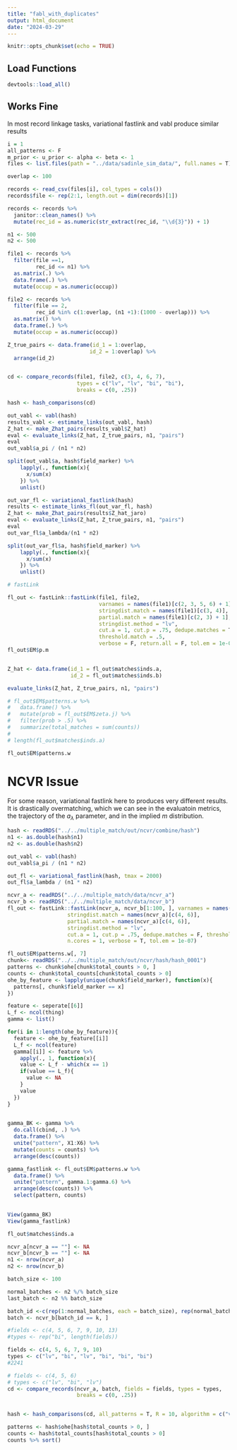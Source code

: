 ```yaml
---
title: "fabl_with_duplicates"
output: html_document
date: "2024-03-29"
---
```


```r
knitr::opts_chunk$set(echo = TRUE)
```

## Load Functions

```r
devtools::load_all()
```

## Works Fine

In most record linkage tasks, variational fastlink and vabl produce similar results

```r
i = 1
all_patterns <- F
m_prior <- u_prior <- alpha <- beta <- 1
files <- list.files(path = "../data/sadinle_sim_data/", full.names = T)

overlap <- 100

records <- read_csv(files[i], col_types = cols())
records$file <- rep(2:1, length.out = dim(records)[1])

records <- records %>%
  janitor::clean_names() %>%
  mutate(rec_id = as.numeric(str_extract(rec_id, "\\d{3}")) + 1)

n1 <- 500
n2 <- 500

file1 <- records %>%
  filter(file ==1,
         rec_id <= n1) %>%
  as.matrix(.) %>%
  data.frame(.) %>%
  mutate(occup = as.numeric(occup))

file2 <- records %>%
  filter(file == 2,
         rec_id %in% c(1:overlap, (n1 +1):(1000 - overlap))) %>%
  as.matrix() %>%
  data.frame(.) %>%
  mutate(occup = as.numeric(occup))

Z_true_pairs <- data.frame(id_1 = 1:overlap,
                          id_2 = 1:overlap) %>%
  arrange(id_2)


cd <- compare_records(file1, file2, c(3, 4, 6, 7),
                      types = c("lv", "lv", "bi", "bi"), 
                      breaks = c(0, .25))

hash <- hash_comparisons(cd)
```


```r
out_vabl <- vabl(hash)
results_vabl <- estimate_links(out_vabl, hash)
Z_hat <- make_Zhat_pairs(results_vabl$Z_hat)
eval <- evaluate_links(Z_hat, Z_true_pairs, n1, "pairs")
eval
out_vabl$a_pi / (n1 * n2)

split(out_vabl$a, hash$field_marker) %>%
    lapply(., function(x){
      x/sum(x)
    }) %>%
    unlist()
```

```r
out_var_fl <- variational_fastlink(hash)
results <- estimate_links_fl(out_var_fl, hash)
Z_hat <- make_Zhat_pairs(results$Z_hat_jaro)
eval <- evaluate_links(Z_hat, Z_true_pairs, n1, "pairs")
eval
out_var_fl$a_lambda/(n1 * n2)

split(out_var_fl$a, hash$field_marker) %>%
    lapply(., function(x){
      x/sum(x)
    }) %>%
    unlist()

```
```r
# fastLink

fl_out <- fastLink::fastLink(file1, file2, 
                             varnames = names(file1)[c(2, 3, 5, 6) + 1],
                             stringdist.match = names(file1)[c(3, 4)],
                             partial.match = names(file1)[c(2, 3) + 1],
                             stringdist.method = "lv",
                             cut.a = 1, cut.p = .75, dedupe.matches = T,
                             threshold.match = .5,
                             verbose = F, return.all = F, tol.em = 1e-07)
fl_out$EM$p.m


Z_hat <- data.frame(id_1 = fl_out$matches$inds.a,
                    id_2 = fl_out$matches$inds.b)

evaluate_links(Z_hat, Z_true_pairs, n1, "pairs")

```
```r
# fl_out$EM$patterns.w %>% 
#   data.frame() %>% 
#   mutate(prob = fl_out$EM$zeta.j) %>% 
#   filter(prob > .5) %>% 
#   summarize(total_matches = sum(counts))
# 
# length(fl_out$matches$inds.a)

fl_out$EM$patterns.w
```

# NCVR Issue

For some reason, variational fastlink here to produces very different results. It is drastically overmatching, which we can see in the evaluatoin metrics, the trajectory of the $a_{\lambda}$ parameter, and in the implied $m$ distribution. 


```r
hash <- readRDS("../../multiple_match/out/ncvr/combine/hash")
n1 <- as.double(hash$n1)
n2 <- as.double(hash$n2)

out_vabl <- vabl(hash)
out_vabl$a_pi / (n1 * n2)

out_fl <- variational_fastlink(hash, tmax = 2000)
out_fl$a_lambda / (n1 * n2)
```

```r

ncvr_a <- readRDS("../../multiple_match/data/ncvr_a")
ncvr_b <- readRDS("../../multiple_match/data/ncvr_b")
fl_out <- fastLink::fastLink(ncvr_a, ncvr_b[1:100, ], varnames = names(ncvr_a)[c(4, 5, 6, 7, 9, 10)],
                   stringdist.match = names(ncvr_a)[c(4, 6)],
                   partial.match = names(ncvr_a)[c(4, 6)],
                   stringdist.method = "lv",
                   cut.a = 1, cut.p = .75, dedupe.matches = F, threshold.match = .5,
                   n.cores = 1, verbose = T, tol.em = 1e-07)


```
```r
fl_out$EM$patterns.w[, 7]
chunk<- readRDS("../../multiple_match/out/ncvr/hash/hash_0001")
patterns <- chunk$ohe[chunk$total_counts > 0, ]
counts <- chunk$total_counts[chunk$total_counts > 0]
ohe_by_feature <- lapply(unique(chunk$field_marker), function(x){
  patterns[, chunk$field_marker == x]
})

feature <- seperate[[6]]
L_f <- ncol(thing)
gamma <- list()

for(i in 1:length(ohe_by_feature)){
  feature <- ohe_by_feature[[i]]
  L_f <- ncol(feature)
  gamma[[i]] <- feature %>% 
    apply(., 1, function(x){
    value <- L_f - which(x == 1)
    if(value == L_f){
      value <- NA
    }
    value
  })
}

    
gamma_BK <- gamma %>% 
  do.call(cbind, .) %>% 
  data.frame() %>% 
  unite("pattern", X1:X6) %>% 
  mutate(counts = counts) %>% 
  arrange(desc(counts))

gamma_fastlink <- fl_out$EM$patterns.w %>% 
  data.frame() %>% 
  unite("pattern", gamma.1:gamma.6) %>% 
  arrange(desc(counts)) %>% 
  select(pattern, counts)
  

View(gamma_BK)
View(gamma_fastlink)

fl_out$matches$inds.a
```

```r
ncvr_a[ncvr_a == ""] <- NA
ncvr_b[ncvr_b == ""] <- NA
n1 <- nrow(ncvr_a)
n2 <- nrow(ncvr_b)

batch_size <- 100

normal_batches <- n2 %/% batch_size
last_batch <- n2 %% batch_size

batch_id <-c(rep(1:normal_batches, each = batch_size), rep(normal_batches + 1, last_batch))
batch <- ncvr_b[batch_id == k, ]

#fields <- c(4, 5, 6, 7, 9, 10, 13)
#types <- rep("bi", length(fields))

fields <- c(4, 5, 6, 7, 9, 10)
types <- c("lv", "bi", "lv", "bi", "bi", "bi")
#2241

# fields <- c(4, 5, 6)
# types <- c("lv", "bi", "lv")
cd <- compare_records(ncvr_a, batch, fields = fields, types = types,
                      breaks = c(0, .25))


hash <- hash_comparisons(cd, all_patterns = T, R = 10, algorithm = c("vabl", "fabl", "fastLink"))
```

```r
patterns <- hash$ohe[hash$total_counts > 0, ]
counts <- hash$total_counts[hash$total_counts > 0]
counts %>% sort()
```

